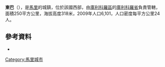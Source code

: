{{Coord|12|1|34|N|8|7|12|W|display=title}}

'''東巴'''（{{lang-fr|Doumba}}），是[[馬里|馬里]]的城鎮，位於該國西部，由[[庫利科羅區|庫利科羅區]]的[[庫利科羅省|庫利科羅省]]負責管轄，面積250平方公里，海拔高度318米，2009年人口6,101，人口密度每平方公里24人。

==參考資料==
*{{cite web|url=http://www.csa-mali.org/plans/koulikoro/plansa_kkro/P_S_A_Doumba.pdf|title=Plan de securite alimentaire commune rurale de Doumba 2008-2012|publisher=Commissariat a la Sécurité Alimentaire|accessdate=August 10, 2011|deadurl=yes|archiveurl=https://web.archive.org/web/20120401233157/http://www.csa-mali.org/plans/koulikoro/plansa_kkro/P_S_A_Doumba.pdf|archivedate=2012年4月1日}}

{{庫利科羅區}}

[[Category:馬里城市|Category:馬里城市]]


{{Mali-geo-stub}}